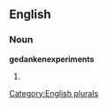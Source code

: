 
==English==

===Noun===
'''gedankenexperiments'''

# {{plural of|[[gedankenexperiment]]}}

[[Category:English plurals]]
